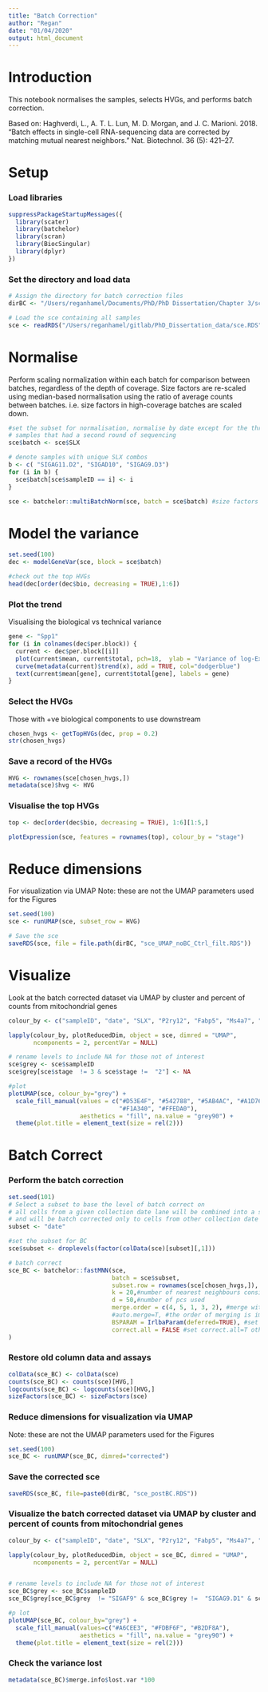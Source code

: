 ```yaml
---
title: "Batch Correction"
author: "Regan"
date: "01/04/2020"
output: html_document
---
```


# Introduction

This notebook normalises the samples, selects HVGs, and performs batch correction.

Based on: Haghverdi, L., A. T. L. Lun, M. D. Morgan, and J. C. Marioni. 2018. "Batch effects in single-cell RNA-sequencing data are corrected by matching mutual nearest neighbors." Nat. Biotechnol. 36 (5): 421--27.

# Setup

### Load libraries

```r
suppressPackageStartupMessages({
  library(scater)
  library(batchelor)
  library(scran)
  library(BiocSingular)
  library(dplyr)
})
```

### Set the directory and load data

```r
# Assign the directory for batch correction files
dirBC <- "/Users/reganhamel/Documents/PhD/PhD Dissertation/Chapter 3/scRNAseq/2. BC/"

# Load the sce containing all samples 
sce <- readRDS("/Users/reganhamel/gitlab/PhD_Dissertation_data/sce.RDS")
```

# Normalise

Perform scaling normalization within each batch for comparison between batches, regardless of the depth of coverage. Size factors are re-scaled using median-based normalisation using the ratio of average counts between batches. i.e. size factors in high-coverage batches are scaled down.

```r
#set the subset for normalisation, normalise by date except for the three
# samples that had a second round of sequencing
sce$batch <- sce$SLX

# denote samples with unique SLX combos
b <- c( "SIGAG11.D2", "SIGAD10", "SIGAG9.D3")
for (i in b) {
  sce$batch[sce$sampleID == i] <- i
}

sce <- batchelor::multiBatchNorm(sce, batch = sce$batch) #size factors are stored in sce
```

# Model the variance

```r
set.seed(100)
dec <- modelGeneVar(sce, block = sce$batch)

#check out the top HVGs
head(dec[order(dec$bio, decreasing = TRUE),1:6])
```

### Plot the trend

Visualising the biological vs technical variance

```r
gene <- "Spp1"
for (i in colnames(dec$per.block)) {
  current <- dec$per.block[[i]]
  plot(current$mean, current$total, pch=18,  ylab = "Variance of log-Expression", xlab = "Mean log-Expression", main = i)
  curve(metadata(current)$trend(x), add = TRUE, col="dodgerblue")
  text(current$mean[gene], current$total[gene], labels = gene) 
}
```

### Select the HVGs

Those with +ve biological components to use downstream

```r
chosen_hvgs <- getTopHVGs(dec, prop = 0.2)
str(chosen_hvgs)
```

### Save a record of the HVGs

```r
HVG <- rownames(sce[chosen_hvgs,])
metadata(sce)$hvg <- HVG
```

### Visualise the top HVGs

```r
top <- dec[order(dec$bio, decreasing = TRUE), 1:6][1:5,]

plotExpression(sce, features = rownames(top), colour_by = "stage")
```

# Reduce dimensions

For visualization via UMAP Note: these are not the UMAP parameters used for the Figures

```r
set.seed(100)
sce <- runUMAP(sce, subset_row = HVG)

# Save the sce
saveRDS(sce, file = file.path(dirBC, "sce_UMAP_noBC_Ctrl_filt.RDS"))
```

# Visualize

Look at the batch corrected dataset via UMAP by cluster and percent of counts from mitochondrial genes

```r
colour_by <- c("sampleID", "date", "SLX", "P2ry12", "Fabp5", "Ms4a7", "subsets_Mito_percent", "log10sum")

lapply(colour_by, plotReducedDim, object = sce, dimred = "UMAP",
       ncomponents = 2, percentVar = NULL)

# rename levels to include NA for those not of interest
sce$grey <- sce$sampleID 
sce$grey[sce$stage  != 3 & sce$stage !=  "2"] <- NA

#plot
plotUMAP(sce, colour_by="grey") +
  scale_fill_manual(values = c("#D53E4F", "#542788", "#5AB4AC", "#A1D76A",
                               "#F1A340", "#FFEDA0"),
                    aesthetics = "fill", na.value = "grey90") +
  theme(plot.title = element_text(size = rel(2)))
```

# Batch Correct

### Perform the batch correction

```r
set.seed(101)
# Select a subset to base the level of batch correct on
# all cells from a given collection date lane will be combined into a single sce
# and will be batch corrected only to cells from other collection date lanes
subset <- "date" 

#set the subset for BC
sce$subset <- droplevels(factor(colData(sce)[subset][,1]))

# batch correct
sce_BC <- batchelor::fastMNN(sce,
                             batch = sce$subset,
                             subset.row = rownames(sce[chosen_hvgs,]),
                             k = 20,#number of nearest neighbours considered 
                             d = 50,#number of pcs used 
                             merge.order = c(4, 5, 1, 3, 2), #merge with most diverse sample first
                             #auto.merge=T, #the order of merging is important. Set to auto or order by most heterogeneity, if known
                             BSPARAM = IrlbaParam(deferred=TRUE), #set parallelization
                             correct.all = FALSE #set correct.all=T otherwise it only corrects chosen.hvg values
)
```

### Restore old column data and assays

```r
colData(sce_BC) <- colData(sce)
counts(sce_BC) <- counts(sce)[HVG,]
logcounts(sce_BC) <- logcounts(sce)[HVG,]
sizeFactors(sce_BC) <- sizeFactors(sce)
```

### Reduce dimensions for visualization via UMAP

Note: these are not the UMAP parameters used for the Figures

```r
set.seed(100)
sce_BC <- runUMAP(sce_BC, dimred="corrected")
```

### Save the corrected sce

```r
saveRDS(sce_BC, file=paste0(dirBC, "sce_postBC.RDS"))
```

### Visualize the batch corrected dataset via UMAP by cluster and percent of counts from mitochondrial genes

```r
colour_by <- c("sampleID", "date", "SLX", "P2ry12", "Fabp5", "Ms4a7", "subsets_Mito_percent", "log10sum")

lapply(colour_by, plotReducedDim, object = sce_BC, dimred = "UMAP",
       ncomponents = 2, percentVar = NULL)


# rename levels to include NA for those not of interest
sce_BC$grey <- sce_BC$sampleID 
sce_BC$grey[sce_BC$grey  != "SIGAF9" & sce_BC$grey !=  "SIGAG9.D1" & sce_BC$grey !=  "SIGAH11"] <- NA

#p lot
plotUMAP(sce_BC, colour_by="grey") +
  scale_fill_manual(values=c("#A6CEE3", "#FDBF6F", "#B2DF8A"),
                    aesthetics = "fill", na.value = "grey90") +
  theme(plot.title = element_text(size = rel(2)))

```

### Check the variance lost

```r
metadata(sce_BC)$merge.info$lost.var *100
```
